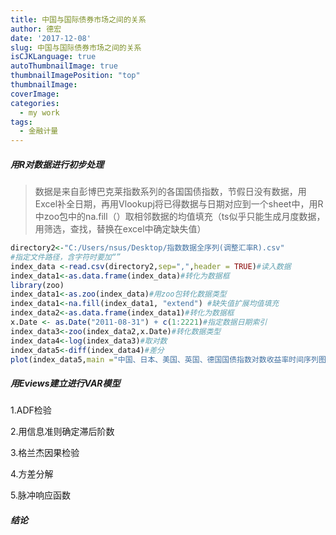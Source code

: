 ```yaml
---
title: 中国与国际债券市场之间的关系
author: 德宏
date: '2017-12-08'
slug: 中国与国际债券市场之间的关系
isCJKLanguage: true
autoThumbnailImage: true
thumbnailImagePosition: "top"
thumbnailImage: 
coverImage: 
categories:
  - my work
tags:
  - 金融计量
---
```

##### 用R对数据进行初步处理

> 数据是来自彭博巴克莱指数系列的各国国债指数，节假日没有数据，用Excel补全日期，再用Vlookupj将已得数据与日期对应到一个sheet中，用R中zoo包中的na.fill（）取相邻数据的均值填充（ts似乎只能生成月度数据，用筛选，查找，替换在excel中确定缺失值）

```r
directory2<-"C:/Users/nsus/Desktop/指数数据全序列(调整汇率R).csv"
#指定文件路径，含字符时要加“”
index_data <-read.csv(directory2,sep=",",header = TRUE)#读入数据
index_data1<-as.data.frame(index_data)#转化为数据框
library(zoo)
index_data1<-as.zoo(index_data)#用zoo包转化数据类型
index_data1<-na.fill(index_data1, "extend") #缺失值扩展均值填充
index_data2<-as.data.frame(index_data1)#转化为数据框
x.Date <- as.Date("2011-08-31") + c(1:2221)#指定数据日期索引
index_data3<-zoo(index_data2,x.Date)#转化数据类型
index_data4<-log(index_data3)#取对数
index_data5<-diff(index_data4)#差分
plot(index_data5,main ="中国、日本、美国、英国、德国国债指数对数收益率时间序列图",xlab="time")#绘制时序图

```

##### 用Eviews建立进行VAR模型

1.ADF检验

2.用信息准则确定滞后阶数

3.格兰杰因果检验

4.方差分解

5.脉冲响应函数

##### 结论


